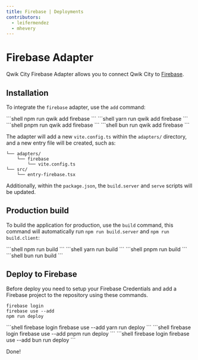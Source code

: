 ```yaml
---
title: Firebase | Deployments
contributors:
  - leifermendez
  - mhevery
---
```



# Firebase Adapter

Qwik City Firebase Adapter allows you to connect Qwik City to [Firebase](https://firebase.google.com/docs/hosting).

## Installation

To integrate the `firebase` adapter, use the `add` command:

<PackageManagerTabs>
  <span q:slot="npm">
```shell
npm run qwik add firebase
```
  </span>
  <span q:slot="yarn">
```shell
yarn run qwik add firebase
```
  </span>
  <span q:slot="pnpm">
```shell
pnpm run qwik add firebase
```
  </span>
  <span q:slot="bun">
```shell
bun run qwik add firebase
```
  </span>
</PackageManagerTabs>

The adapter will add a new `vite.config.ts` within the `adapters/` directory, and a new entry file will be created, such as:

```shell
└── adapters/
    └── firebase
        └── vite.config.ts
└── src/
    └── entry-firebase.tsx
```

Additionally, within the `package.json`, the `build.server` and `serve` scripts will be updated.

## Production build

To build the application for production, use the `build` command, this command will automatically run `npm run build.server` and `npm run build.client`:

<PackageManagerTabs>
  <span q:slot="npm">
```shell
npm run build
```
  </span>
  <span q:slot="yarn">
```shell
yarn run build
```
  </span>
  <span q:slot="pnpm">
```shell
pnpm run build
```
  </span>
  <span q:slot="bun">
```shell
bun run build
```
  </span>
</PackageManagerTabs>

## Deploy to Firebase

Before deploy you need to setup your Firebase Credentials and add a Firebase project to the repository using these commands.
<PackageManagerTabs>
  <span q:slot="npm">
```shell
firebase login
firebase use --add
npm run deploy
```
  </span>
  <span q:slot="yarn">
```shell
firebase login
firebase use --add
yarn run deploy
```
  </span>
  <span q:slot="pnpm">
```shell
firebase login
firebase use --add
pnpm run deploy
```
  </span>
  <span q:slot="bun">
```shell
firebase login
firebase use --add
bun run deploy
```
  </span>
</PackageManagerTabs>

Done!

